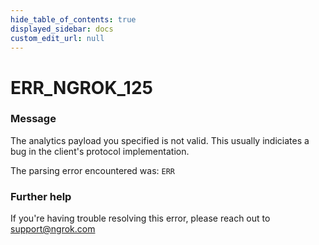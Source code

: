 ```yaml
---
hide_table_of_contents: true
displayed_sidebar: docs
custom_edit_url: null
---
```



# ERR_NGROK_125

### Message
The analytics payload you specified is not valid.
This usually indiciates a bug in the client's protocol implementation.

The parsing error encountered was:
`ERR`

### Further help
If you're having trouble resolving this error, please reach out to [support@ngrok.com](mailto:support@ngrok.com?subject=Help%20with%20ERR_NGROK_125)


<ErrorDetails error='err_ngrok_125' />
